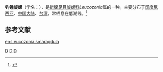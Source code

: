 {{Speciesbox
| taxon = Leucozonia smaragdula
| binomial_authority = ([[Linnaeus|Linnaeus]], 1758)
}}
'''钓锤旋螺'''（学名：''{{lang|la|Leucozonia smaragdula}}''），是[[新腹足目|新腹足目]][[旋螺科|旋螺科]]''Leucozonia''属的一种。主要分布于[[印度尼西亚|印度尼西亚]]、[[中国大陆|中国大陆]]、[[台湾|台湾]]，常栖息在低潮线。<ref>{{cite web|url=http://shell.sinica.edu.tw/chinese/shellbase_detail.php?science_no=1145|title=国际贝库：钓锤旋螺|publisher=台湾贝类资料库|accessdate=2009-08-11}}</ref>

== 参考文献 ==
{{reflist}}
{{taxonbar}}
[[Category:_1758年描述的动物|D]]
[[Category:鸽螺亚科|D]]
[[Category:_卡尔·林奈命名的生物分类|D]]

[[en:Leucozonia_smaragdula|en:Leucozonia smaragdula]]